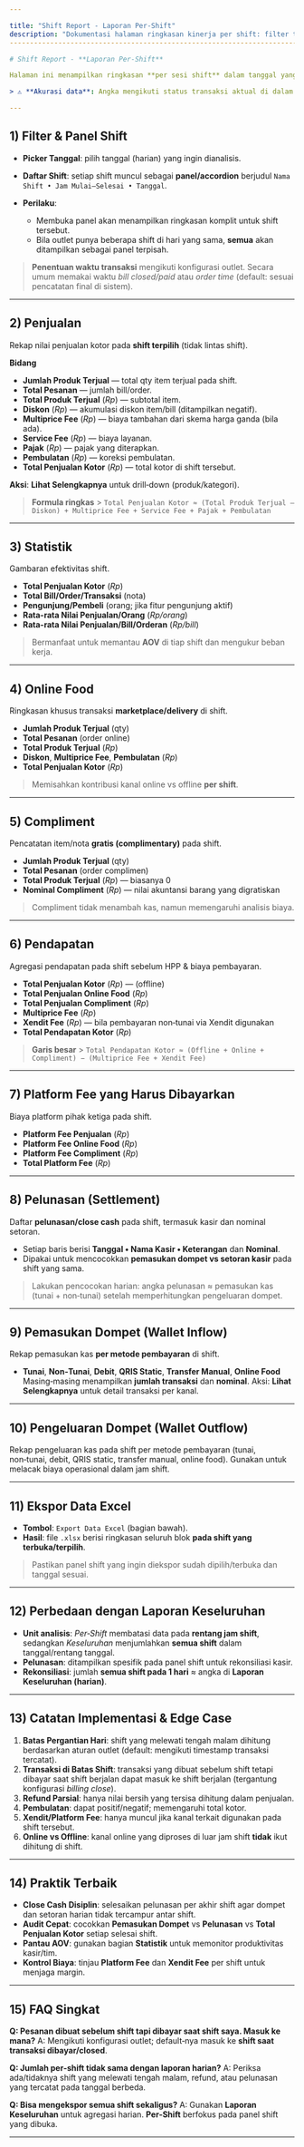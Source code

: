 ```yaml
---

title: "Shift Report - Laporan Per-Shift"
description: "Dokumentasi halaman ringkasan kinerja per shift: filter tanggal & shift, penjualan, statistik, online food, compliment, pendapatan, platform fee, pelunasan, dompet, hingga ekspor Excel."
--------------------------------------------------------------------------------------------------------------------------------------------------------------------------------------------------------

# Shift Report - **Laporan Per-Shift**

Halaman ini menampilkan ringkasan **per sesi shift** dalam tanggal yang dipilih. Setiap panel shift merangkum transaksi yang terjadi **di dalam rentang waktu shift**, sehingga cocok untuk rekonsiliasi kasir, audit per jam kerja, dan evaluasi performa regu.

> ⚠️ **Akurasi data**: Angka mengikuti status transaksi aktual di dalam waktu shift. Transaksi **void/refund/cancel** tidak dihitung sebagai penjualan aktif. Perubahan harga/biaya setelah transaksi tersimpan **tidak** merevisi histori.

---
```


## 1) Filter & Panel Shift

- **Picker Tanggal**: pilih tanggal (harian) yang ingin dianalisis.
- **Daftar Shift**: setiap shift muncul sebagai **panel/accordion** berjudul `Nama Shift • Jam Mulai–Selesai • Tanggal`.
- **Perilaku**:

  - Membuka panel akan menampilkan ringkasan komplit untuk shift tersebut.
  - Bila outlet punya beberapa shift di hari yang sama, **semua** akan ditampilkan sebagai panel terpisah.

> **Penentuan waktu transaksi** mengikuti konfigurasi outlet. Secara umum memakai waktu _bill closed/paid_ atau _order time_ (default: sesuai pencatatan final di sistem).

---

## 2) Penjualan

Rekap nilai penjualan kotor pada **shift terpilih** (tidak lintas shift).

**Bidang**

- **Jumlah Produk Terjual** — total qty item terjual pada shift.
- **Total Pesanan** — jumlah bill/order.
- **Total Produk Terjual** (_Rp_) — subtotal item.
- **Diskon** (_Rp_) — akumulasi diskon item/bill (ditampilkan negatif).
- **Multiprice Fee** (_Rp_) — biaya tambahan dari skema harga ganda (bila ada).
- **Service Fee** (_Rp_) — biaya layanan.
- **Pajak** (_Rp_) — pajak yang diterapkan.
- **Pembulatan** (_Rp_) — koreksi pembulatan.
- **Total Penjualan Kotor** (_Rp_) — total kotor di shift tersebut.

**Aksi**: **Lihat Selengkapnya** untuk drill‑down (produk/kategori).

> **Formula ringkas** > `Total Penjualan Kotor ≈ (Total Produk Terjual – Diskon) + Multiprice Fee + Service Fee + Pajak + Pembulatan`

---

## 3) Statistik

Gambaran efektivitas shift.

- **Total Penjualan Kotor** (_Rp_)
- **Total Bill/Order/Transaksi** (nota)
- **Pengunjung/Pembeli** (orang; jika fitur pengunjung aktif)
- **Rata-rata Nilai Penjualan/Orang** (_Rp/orang_)
- **Rata-rata Nilai Penjualan/Bill/Orderan** (_Rp/bill_)

> Bermanfaat untuk memantau **AOV** di tiap shift dan mengukur beban kerja.

---

## 4) Online Food

Ringkasan khusus transaksi **marketplace/delivery** di shift.

- **Jumlah Produk Terjual** (qty)
- **Total Pesanan** (order online)
- **Total Produk Terjual** (_Rp_)
- **Diskon**, **Multiprice Fee**, **Pembulatan** (_Rp_)
- **Total Penjualan Kotor** (_Rp_)

> Memisahkan kontribusi kanal online vs offline **per shift**.

---

## 5) Compliment

Pencatatan item/nota **gratis (complimentary)** pada shift.

- **Jumlah Produk Terjual** (qty)
- **Total Pesanan** (order complimen)
- **Total Produk Terjual** (_Rp_) — biasanya 0
- **Nominal Compliment** (_Rp_) — nilai akuntansi barang yang digratiskan

> Compliment tidak menambah kas, namun memengaruhi analisis biaya.

---

## 6) Pendapatan

Agregasi pendapatan pada shift sebelum HPP & biaya pembayaran.

- **Total Penjualan Kotor** (_Rp_) — (offline)
- **Total Penjualan Online Food** (_Rp_)
- **Total Penjualan Compliment** (_Rp_)
- **Multiprice Fee** (_Rp_)
- **Xendit Fee** (_Rp_) — bila pembayaran non‑tunai via Xendit digunakan
- **Total Pendapatan Kotor** (_Rp_)

> **Garis besar** > `Total Pendapatan Kotor ≈ (Offline + Online + Compliment) − (Multiprice Fee + Xendit Fee)`

---

## 7) Platform Fee yang Harus Dibayarkan

Biaya platform pihak ketiga pada shift.

- **Platform Fee Penjualan** (_Rp_)
- **Platform Fee Online Food** (_Rp_)
- **Platform Fee Compliment** (_Rp_)
- **Total Platform Fee** (_Rp_)

---

## 8) **Pelunasan** (Settlement)

Daftar **pelunasan/close cash** pada shift, termasuk kasir dan nominal setoran.

- Setiap baris berisi **Tanggal • Nama Kasir • Keterangan** dan **Nominal**.
- Dipakai untuk mencocokkan **pemasukan dompet vs setoran kasir** pada shift yang sama.

> Lakukan pencocokan harian: angka pelunasan ≈ pemasukan kas (tunai + non‑tunai) setelah memperhitungkan pengeluaran dompet.

---

## 9) Pemasukan Dompet (Wallet Inflow)

Rekap pemasukan kas **per metode pembayaran** di shift.

- **Tunai**, **Non‑Tunai**, **Debit**, **QRIS Static**, **Transfer Manual**, **Online Food**
  Masing‑masing menampilkan **jumlah transaksi** dan **nominal**.
  Aksi: **Lihat Selengkapnya** untuk detail transaksi per kanal.

---

## 10) Pengeluaran Dompet (Wallet Outflow)

Rekap pengeluaran kas pada shift per metode pembayaran (tunai, non‑tunai, debit, QRIS static, transfer manual, online food). Gunakan untuk melacak biaya operasional dalam jam shift.

---

## 11) Ekspor Data Excel

- **Tombol**: `Export Data Excel` (bagian bawah).
- **Hasil**: file `.xlsx` berisi ringkasan seluruh blok **pada shift yang terbuka/terpilih**.

> Pastikan panel shift yang ingin diekspor sudah dipilih/terbuka dan tanggal sesuai.

---

## 12) Perbedaan dengan **Laporan Keseluruhan**

- **Unit analisis**: _Per‑Shift_ membatasi data pada **rentang jam shift**, sedangkan _Keseluruhan_ menjumlahkan **semua shift** dalam tanggal/rentang tanggal.
- **Pelunasan**: ditampilkan spesifik pada panel shift untuk rekonsiliasi kasir.
- **Rekonsiliasi**: jumlah **semua shift pada 1 hari** ≈ angka di **Laporan Keseluruhan (harian)**.

---

## 13) Catatan Implementasi & Edge Case

1. **Batas Pergantian Hari**: shift yang melewati tengah malam dihitung berdasarkan aturan outlet (default: mengikuti timestamp transaksi tercatat).
2. **Transaksi di Batas Shift**: transaksi yang dibuat sebelum shift tetapi dibayar saat shift berjalan dapat masuk ke shift berjalan (tergantung konfigurasi _billing close_).
3. **Refund Parsial**: hanya nilai bersih yang tersisa dihitung dalam penjualan.
4. **Pembulatan**: dapat positif/negatif; memengaruhi total kotor.
5. **Xendit/Platform Fee**: hanya muncul jika kanal terkait digunakan pada shift tersebut.
6. **Online vs Offline**: kanal online yang diproses di luar jam shift **tidak** ikut dihitung di shift.

---

## 14) Praktik Terbaik

- **Close Cash Disiplin**: selesaikan pelunasan per akhir shift agar dompet dan setoran harian tidak tercampur antar shift.
- **Audit Cepat**: cocokkan **Pemasukan Dompet** vs **Pelunasan** vs **Total Penjualan Kotor** setiap selesai shift.
- **Pantau AOV**: gunakan bagian **Statistik** untuk memonitor produktivitas kasir/tim.
- **Kontrol Biaya**: tinjau **Platform Fee** dan **Xendit Fee** per shift untuk menjaga margin.

---

## 15) FAQ Singkat

**Q: Pesanan dibuat sebelum shift tapi dibayar saat shift saya. Masuk ke mana?**
A: Mengikuti konfigurasi outlet; default‑nya masuk ke **shift saat transaksi dibayar/closed**.

**Q: Jumlah per‑shift tidak sama dengan laporan harian?**
A: Periksa ada/tidaknya shift yang melewati tengah malam, refund, atau pelunasan yang tercatat pada tanggal berbeda.

**Q: Bisa mengekspor semua shift sekaligus?**
A: Gunakan **Laporan Keseluruhan** untuk agregasi harian. **Per‑Shift** berfokus pada panel shift yang dibuka.

---
